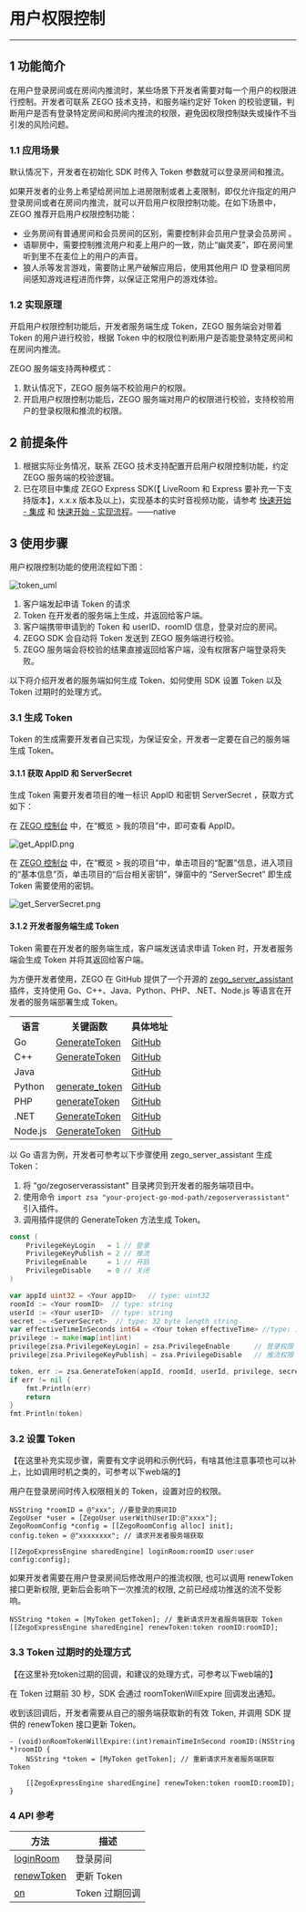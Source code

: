 # 用户权限控制

---

## 1 功能简介

在用户登录房间或在房间内推流时，某些场景下开发者需要对每一个用户的权限进行控制。开发者可联系 ZEGO 技术支持，和服务端约定好 Token 的校验逻辑，判断用户是否有登录特定房间和房间内推流的权限，避免因权限控制缺失或操作不当引发的风险问题。

### 1.1 应用场景

默认情况下，开发者在初始化 SDK 时传入 Token 参数就可以登录房间和推流。

如果开发者的业务上希望给房间加上进房限制或者上麦限制，即仅允许指定的用户登录房间或者在房间内推流，就可以开启用户权限控制功能。在如下场景中，ZEGO 推荐开启用户权限控制功能：

- 业务房间有普通房间和会员房间的区别，需要控制非会员用户登录会员房间 。
- 语聊房中，需要控制推流用户和麦上用户的一致，防止“幽灵麦”，即在房间里听到里不在麦位上的用户的声音。
- 狼人杀等发言游戏，需要防止黑产破解应用后，使用其他用户 ID 登录相同房间感知游戏进程进而作弊，以保证正常用户的游戏体验。


### 1.2 实现原理

开启用户权限控制功能后，开发者服务端生成 Token，ZEGO 服务端会对带着 Token 的用户进行校验，根据 Token 中的权限位判断用户是否能登录特定房间和在房间内推流。

ZEGO 服务端支持两种模式：

1. 默认情况下，ZEGO 服务端不校验用户的权限。
2. 开启用户权限控制功能后，ZEGO 服务端对用户的权限进行校验，支持校验用户的登录权限和推流的权限。

## 2 前提条件

1. 根据实际业务情况，联系 ZEGO 技术支持配置开启用户权限控制功能，约定 ZEGO 服务端的校验逻辑。
2. 已在项目中集成 ZEGO Express SDK(【 LiveRoom 和 Express 要补充一下支持版本】，x.x.x 版本及以上)，实现基本的实时音视频功能，请参考 [快速开始 - 集成](!Integration/SDK_Integration) 和 [快速开始 - 实现流程](!Integration/Solution_Implementation_Integration)。——native


## 3 使用步骤

用户权限控制功能的使用流程如下图：

![token_uml](/Pics/QuickStart/token_uml.png)

1. 客户端发起申请 Token 的请求
2. Token 在开发者的服务端上生成，并返回给客户端。
3. 客户端携带申请到的 Token 和 userID、roomID 信息，登录对应的房间。
4. ZEGO SDK 会自动将 Token 发送到 ZEGO 服务端进行校验。
5. ZEGO 服务端会将校验的结果直接返回给客户端，没有权限客户端登录将失败。


以下将介绍开发者的服务端如何生成 Token、如何使用 SDK 设置 Token 以及 Token 过期时的处理方式。

### 3.1 生成 Token

<div class="mk-warning">


Token 的生成需要开发者自己实现，为保证安全，开发者一定要在自己的服务端生成 Token。 
</div>



#### 3.1.1 获取 AppID 和 ServerSecret

生成 Token 需要开发者项目的唯一标识 AppID 和密钥 ServerSecret ，获取方式如下：

在 [ZEGO 控制台](https://console.zego.im/) 中，在“概览 > 我的项目”中，即可查看 AppID。

![get_AppID.png](/Pics/QuickStart/get_AppID.png)

在 [ZEGO 控制台](https://console.zego.im/) 中，在“概览 > 我的项目”中，单击项目的“配置”信息，进入项目的“基本信息”页，单击项目的“后台相关密钥”，弹窗中的 “ServerSecret” 即生成 Token 需要使用的密钥。

![get_ServerSecret.png](/Pics/QuickStart/get_ServerSecret.png)


#### 3.1.2 开发者服务端生成 Token

Token 需要在开发者的服务端生成，客户端发送请求申请 Token 时，开发者服务端会生成 Token 并将其返回给客户端。

为方便开发者使用，ZEGO 在 GitHub 提供了一个开源的 [zego_server_assistant](https://github.com/zegoim/zego_server_assistant) 插件，支持使用 Go、C++、Java、Python、PHP、.NET、Node.js 等语言在开发者的服务端部署生成 Token。


<table>
  <colgroup>
    <col>
    <col>
    <col>
  </colgroup>
  <tbody><tr>
    <th>语言</th>
    <th>关键函数</th>
    <th>具体地址</th>
  </tr>
  <tr>
    <td>Go</td>
    <td><a target="_blank" href="https://github.com/zegoim/zego_server_assistant/blob/release/github/go/zegoserverassistant/token.go">GenerateToken</a></td>
    <td><a target="_blank" href="https://github.com/zegoim/zego_server_assistant/tree/release/github/go">GitHub</a></td>
  </tr>
  <tr>
    <td>C++</td>
    <td><a target="_blank" href="https://github.com/zegoim/zego_server_assistant/blob/release/github/c%2B%2B/kernel/impl/ZegoServerAssistant.cpp">GenerateToken</a></td>
    <td><a target="_blank" href="https://github.com/zegoim/zego_server_assistant/tree/release/github/c%2B%2B">GitHub</a></td>
  </tr>
  <tr>
    <td>Java</td>
    <td><a target="_blank" href=""></a></td>
    <td><a target="_blank" href="">GitHub</a></td>
  </tr>
  <tr>
    <td>Python</td>
    <td><a target="_blank" href="https://github.com/zegoim/zego_server_assistant/blob/release/github/python/src/zego_server_assistant.py">generate_token</a></td>
    <td><a target="_blank" href="https://github.com/zegoim/zego_server_assistant/tree/release/github/python">GitHub</a></td>
  </tr>
  <tr>
    <td>PHP</td>
    <td><a target="_blank" href="https://github.com/zegoim/zego_server_assistant/blob/release/github/php/src/ZEGO/ZegoServerAssistant.php">generateToken</a></td>
    <td><a target="_blank" href="https://github.com/zegoim/zego_server_assistant/tree/release/github/php">GitHub</a></td>
  </tr>
  <tr>
    <td>.NET</td>
    <td><a target="_blank" href="https://github.com/zegoim/zego_server_assistant/blob/release/github/.net/src/ZegoServerAssistant/GenerateToken.cs">GenerateToken</a></td>
    <td><a target="_blank" href="https://github.com/zegoim/zego_server_assistant/tree/release/github/.net">GitHub</a></td>
  </tr>
  <tr>
    <td>Node.js</td>
    <td><a target="_blank" href="https://github.com/zegoim/zego_server_assistant/tree/release/github/nodejs/server">GenerateToken</a></td>
    <td><a target="_blank" href="https://github.com/zegoim/zego_server_assistant/tree/release/github/nodejs">GitHub</a></td>
  </tr>
</tbody></table>




以 Go 语言为例，开发者可参考以下步骤使用 zego_server_assistant 生成 Token：


1. 将 “go/zegoserverassistant” 目录拷贝到开发者的服务端项目中。
2. 使用命令 `import zsa "your-project-go-mod-path/zegoserverassistant"` 引入插件。
3. 调用插件提供的 GenerateToken 方法生成 Token。




```go
const (
	PrivilegeKeyLogin   = 1 // 登录
	PrivilegeKeyPublish = 2 // 推流
	PrivilegeEnable     = 1 // 开启
	PrivilegeDisable    = 0 // 关闭
)

var appId uint32 = <Your appID>   // type: uint32
roomId := <Your roomID>  // type: string
userId := <Your userID>  // type: string
secret := <ServerSecret>  // type: 32 byte length string
var effectiveTimeInSeconds int64 = <Your token effectiveTime> //type: int64; unit: s
privilege := make(map[int]int)
privilege[zsa.PrivilegeKeyLogin] = zsa.PrivilegeEnable      // 登录权限
privilege[zsa.PrivilegeKeyPublish] = zsa.PrivilegeDisable   // 推流权限

token, err := zsa.GenerateToken(appId, roomId, userId, privilege, secret, effectiveTimeInSeconds)
if err != nil {
    fmt.Println(err)
    return
}
fmt.Println(token)
```


### 3.2 设置 Token 

【在这里补充实现步骤，需要有文字说明和示例代码，有啥其他注意事项也可以补上，比如调用时机之类的，可参考以下web端的】


用户在登录房间时传入权限相关的 Token，设置对应的权限。

```objc
NSString *roomID = @"xxx"; //要登录的房间ID
ZegoUser *user = [ZegoUser userWithUserID:@"xxxx"];
ZegoRoomConfig *config = [[ZegoRoomConfig alloc] init];
config.token = @"xxxxxxxx"; // 请求开发者服务端获取

[[ZegoExpressEngine sharedEngine] loginRoom:roomID user:user config:config];
```

如果开发者需要在用户登录房间后修改用户的推流权限, 也可以调用 renewToken 接口更新权限, 更新后会影响下一次推流的权限, 之前已经成功推送的流不受影响。


```objc
NSString *token = [MyToken getToken]; // 重新请求开发者服务端获取 Token
[[ZegoExpressEngine sharedEngine] renewToken:token roomID:roomID];
```


### 3.3 Token 过期时的处理方式

【在这里补充token过期的回调，和建议的处理方式，可参考以下web端的】

在 Token 过期前 30 秒，SDK 会通过 roomTokenWillExpire 回调发出通知。

收到该回调后，开发者需要从自己的服务端获取新的有效 Token, 并调用 SDK 提供的 renewToken 接口更新 Token。

```objc
- (void)onRoomTokenWillExpire:(int)remainTimeInSecond roomID:(NSString *)roomID {
    NSString *token = [MyToken getToken]; // 重新请求开发者服务端获取 Token
    
    [[ZegoExpressEngine sharedEngine] renewToken:token roomID:roomID];
}
```


### 4 API 参考

| 方法 | 描述 |
|-------|--------|
| [loginRoom](https://doc-zh.zego.im/article/api?doc=Express_Video_SDK_API~javascript_web~class~ZegoExpressEngine#use-video-device) | 登录房间 |
| [renewToken](https://doc-zh.zego.im/article/api?doc=Express_Video_SDK_API~javascript_web~class~ZegoExpressEngine#renew-token) | 更新 Token |
| [on](https://doc-zh.zego.im/article/api?doc=Express_Video_SDK_API~javascript_web~interface~ZegoRTMEvent#room-extra-info-update) | Token 过期回调 |
